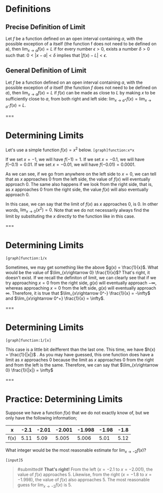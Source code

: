 # Definitions

## Precise Definition of Limit

Let $f$ be a function defined on an open interval containing $a$, with the possible exception of a itself (the function f does not need to be defined on a), then $\lim_{x\rightarrow a} f(x)=L$ if for every number $\epsilon > 0$, exists a number $\delta > 0$ such that: $0 < |x - a| < \delta$ implies that $|f(x) - L| < \epsilon$.

## General Definition of Limit

Let $f$ be a function defined on an open interval containing $a$, with the possible exception of $a$ itself (the function $f$ does not need to be defined on $a$), then $\lim_{x\rightarrow a} f(x)=L$ if $f(x)$ can be made as close to $L$ by making $x$ to be sufficiently close to $a$, from both right and left side: $\lim_{x\rightarrow a^+} f(x)=\lim_{x\rightarrow a^-} f(x)=L$.

===

# Determining Limits

Let's use a simple function $f(x) = x^2$ below. `[graph]function:x*x`

If we set $x = -1$, we will have $f(-1)=1$. If we set $x = -0.1$, we will have $f(-0.1)=0.01$. If we set $x = -0.01$, we will have $f(-0.01)=0.0001$.

As we can see, if we go from anywhere on the left side to $x = 0$, we can tell that as $x$ approaches $0$ from the left side, the value of $f(x)$ will eventually approach $0$. The same also happens if we look from the right side, that is, as $x$ approaches $0$ from the right side, the value $f(x)$ will also eventually approach $0$.

In this case, we can say that the limit of $f(x)$ as $x$ approaches $0$, is $0$. In other words, $\lim_{x\rightarrow 0} (x^2) = 0$. Note that we do not necessarily always find the limit by substituting the $x$ directly to the function like in this case.

===

# Determining Limits

`[graph]function:1/x`

Sometimes, we may get something like the above $g(x) = \frac{1}{x}$. What would be the value of $\lim_{x\rightarrow 0} \frac{1}{x}$? That's right, it doesn't exist. If we recall the definiton of limit, we can clearly see that if we try approaching $x = 0$ from the right side, $g(x)$ will eventually approach $-\infty$, whereas approaching $x = 0$ from the left side, $g(x)$ will eventually approach $\infty$. Therefore, it is true that $\lim_{x\rightarrow 0^-} \frac{1}{x} = -\infty$ and $\lim_{x\rightarrow 0^+} \frac{1}{x} = \infty$.

===

# Determining Limits

`[graph]function:1/[x]`

This case is a little bit deifferent than the last one. This time, we have $h(x) = \frac{1}{|x|}$ . As you may have guessed, this one function does have a limit as $x$ approaches $0$ because the limit as $x$ approaches $0$ from the right and from the left is the same. Therefore, we can say that $\lim_{x\rightarrow 0} \frac{1}{|x|} = \infty$

===

# Practice: Determining Limits

Suppose we have a function $f(x)$ that we do not exactly know of, but we only have the following information;

| x    | -2.1 | -2.01 | -2.001 | -1.998 | -1.98 | -1.8 |
| ---- | ---- | ----- | ------ | ------ | ----- | ---- |
| f(x) | 5.11 | 5.09  | 5.005  | 5.006  | 5.01  | 5.12 |

What integer would be the most reasonable estimate for $\lim_{x\rightarrow -2} f(x)$?

`[input]5`

> #submitted# **That's right!** From the left ($x=-2.1$ to $x=-2.001$), the value of $f(x)$ approaches 5. Likewise, from the right ($x=-1.8$ to $x=-1.998$), the value of $f(x)$ also approaches 5. The most reasonable guess for $\lim_{x\rightarrow -2} f(x)$ is $5$.
